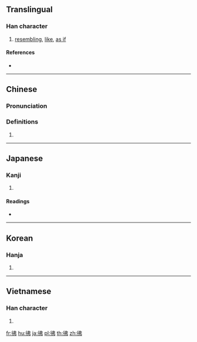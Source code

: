 {{also|髴|佛}}
==Translingual==

===Han character===
{{Han char|rn=60|rad=彳|as=05|sn=8|four=25227|canj=HOLLN|ids=⿰彳弗}}

# [[resembling]], [[like]], [[as if]]

====References====
* {{Han ref|kx=0365.300|dkj=10071|dj=0685.210|hdz=20817.080|uh=5F7F|ud=24447|bh=A9BB|bd=43451}}

----

==Chinese==
{{zh-forms|s=佛}}

===Pronunciation===
{{zh-pron
|m=fó
|c=fat1
|h=pfs=
|md=
|mn=
|w=
|mc=y
|oc=y
|cat=n
}}

===Definitions===
{{zh-hanzi}}

# {{rfdef|lang=zh}}

----

==Japanese==

===Kanji===
{{ja-kanji|grade=|rs=彳05}}

# {{defn|lang=ja|sort=彳05}}

====Readings====
* {{ja-readings|on=[[ふつ]] (futsu), [[ふち]] (fuchi)|kun=[[にかよう]] (nikayou), [[ほのか]] (honoka)}}

----

==Korean==

===Hanja===
{{ko-hanja|hangeul=불|eumhun=|rv=bul|mr=pul|y=pul}}

# {{defn|lang=ko|sort=彳05}}

----

==Vietnamese==

===Han character===
{{vi-readings|rs=彳05|hanviet=phớt}}

# {{defn|lang=vi|sort=彳05}}

[[fr:彿]]
[[hu:彿]]
[[ja:彿]]
[[pl:彿]]
[[th:彿]]
[[zh:彿]]